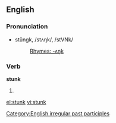 ==English==

===Pronunciation===
*stŭngk, /stʌŋk/, /stVNk/
*:[[Rhymes:English:-ʌŋk|Rhymes: -ʌŋk]]

===Verb===
'''stunk'''

# {{past participle of|[[stink]]}}

[[Category:English irregular past participles]]

[[el:stunk]]
[[vi:stunk]]